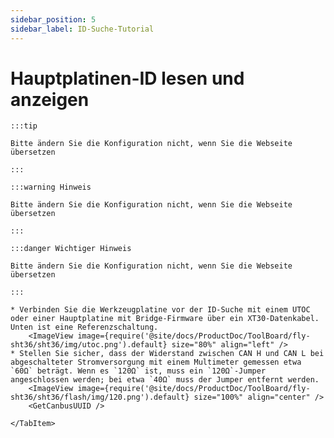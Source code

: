 ```yaml
---
sidebar_position: 5
sidebar_label: ID-Suche-Tutorial
---
```








# Hauptplatinen-ID lesen und anzeigen

    :::tip

    Bitte ändern Sie die Konfiguration nicht, wenn Sie die Webseite übersetzen

    :::

    :::warning Hinweis

    Bitte ändern Sie die Konfiguration nicht, wenn Sie die Webseite übersetzen

    :::

    :::danger Wichtiger Hinweis

    Bitte ändern Sie die Konfiguration nicht, wenn Sie die Webseite übersetzen

    :::

<Tabs>
    <TabItem value="can" label="CANBus UUID abrufen">

    * Verbinden Sie die Werkzeugplatine vor der ID-Suche mit einem UTOC oder einer Hauptplatine mit Bridge-Firmware über ein XT30-Datenkabel. Unten ist eine Referenzschaltung.
        <ImageView image={require('@site/docs/ProductDoc/ToolBoard/fly-sht36/sht36/img/utoc.png').default} size="80%" align="left" />
    * Stellen Sie sicher, dass der Widerstand zwischen CAN H und CAN L bei abgeschalteter Stromversorgung mit einem Multimeter gemessen etwa `60Ω` beträgt. Wenn es `120Ω` ist, muss ein `120Ω`-Jumper angeschlossen werden; bei etwa `40Ω` muss der Jumper entfernt werden.
        <ImageView image={require('@site/docs/ProductDoc/ToolBoard/fly-sht36/sht36/flash/img/120.png').default} size="100%" align="center" />
        <GetCanbusUUID />

    </TabItem>
</Tabs>